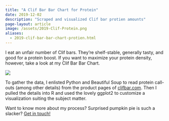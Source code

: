 ```yaml
---
title: "A Clif Bar Bar Chart for Protein"
date: 2019-12-02
description: "Scraped and visualized Clif bar protien amounts"
page-layout: article
image: /assets/2019-Clif-Protein.png
aliases: 
  - 2019-clif-bar-bar-chart-protien.html
---
```


I eat an unfair number of Clif bars. They're shelf-stable, generally tasty, and good for a protein boost. If you want to maximize your protein density, however, take a look at my Clif Bar Bar Chart.

![](/assets/2019-Clif-Protein.png)

To gather the data, I enlisted Python and Beautiful Soup to read protein call-outs (among other details) from the product pages of [clifbar.com](https://www.clifbar.com/). Then I pulled the details into R and used the lovely ggplot2 to customize a visualization suiting the subject matter.

Want to know more about my process? Surprised pumpkin pie is such a slacker? [Get in touch!](.../index.html)
